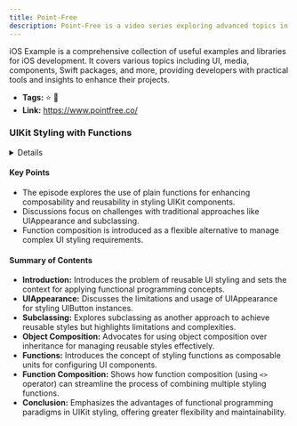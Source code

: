 ```yaml
---
title: Point-Free
description: Point-Free is a video series exploring advanced topics in the Swift programming language. Hosted by industry experts Brandon Williams and Stephen Celis, the series covers a wide range of abstract and practical concepts with downloadable Swift playgrounds and video transcripts for easy reference.
---
```


iOS Example is a comprehensive collection of useful examples and libraries for iOS development. It covers various topics including UI, media, components, Swift packages, and more, providing developers with practical tools and insights to enhance their projects.

- **Tags:** ⭐ 🔄  
- **Link:** https://www.pointfree.co/  

<LinkCard title="Visit Point-Free Example" href="https://www.pointfree.co/" />

### UIKit Styling with Functions

<details>
**URL:** [https://www.pointfree.co/episodes/ep3-uikit-styling-with-functions](https://www.pointfree.co/episodes/ep3-uikit-styling-with-functions)

**Published:** Feb 12, 2018  
**Last Updated:** N/A

**Authors:** Point-Free

**Tags:**  
`iOS Development`, `UIKit`, `Functional Programming`, `UI Styling`

</details>

#### Key Points
- The episode explores the use of plain functions for enhancing composability and reusability in styling UIKit components.
- Discussions focus on challenges with traditional approaches like UIAppearance and subclassing.
- Function composition is introduced as a flexible alternative to manage complex UI styling requirements.

#### Summary of Contents
- **Introduction:** Introduces the problem of reusable UI styling and sets the context for applying functional programming concepts.
- **UIAppearance:** Discusses the limitations and usage of UIAppearance for styling UIButton instances.
- **Subclassing:** Explores subclassing as another approach to achieve reusable styles but highlights limitations and complexities.
- **Object Composition:** Advocates for using object composition over inheritance for managing reusable styles effectively.
- **Functions:** Introduces the concept of styling functions as composable units for configuring UI components.
- **Function Composition:** Shows how function composition (using `<>` operator) can streamline the process of combining multiple styling functions.
- **Conclusion:** Emphasizes the advantages of functional programming paradigms in UIKit styling, offering greater flexibility and maintainability.

<LinkCard title="Read Full Article" href="https://www.pointfree.co/episodes/ep3-uikit-styling-with-functions" />
